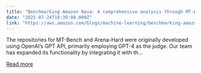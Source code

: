 ```yaml
---
title: "Benchmarking Amazon Nova: A comprehensive analysis through MT-Bench and Arena-Hard-Auto"
date: "2025-07-24T18:39:08.000Z"
link: "https://aws.amazon.com/blogs/machine-learning/benchmarking-amazon-nova-a-comprehensive-analysis-through-mt-bench-and-arena-hard-auto/"
---
```


The repositories for MT-Bench and Arena-Hard were originally developed using OpenAI’s GPT API, primarily employing GPT-4 as the judge. Our team has expanded its functionality by integrating it with th...

[Read more](https://aws.amazon.com/blogs/machine-learning/benchmarking-amazon-nova-a-comprehensive-analysis-through-mt-bench-and-arena-hard-auto/)
